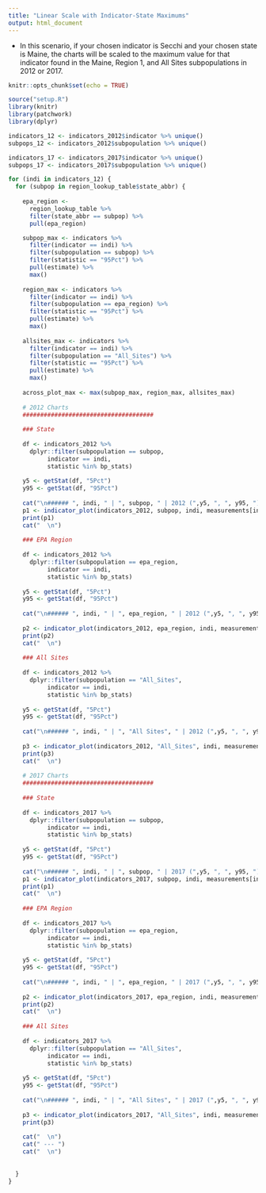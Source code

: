 ```yaml
---
title: "Linear Scale with Indicator-State Maximums"
output: html_document
---
```


- In this scenario, if your chosen indicator is Secchi and your chosen state is Maine, the charts will be scaled to the maximum value for that indicator found in the Maine, Region 1, and All Sites subpopulations in 2012 or 2017.

```r
knitr::opts_chunk$set(echo = TRUE)
```


```r
source("setup.R")
library(knitr)
library(patchwork)
library(dplyr)

indicators_12 <- indicators_2012$indicator %>% unique()
subpops_12 <- indicators_2012$subpopulation %>% unique()

indicators_17 <- indicators_2017$indicator %>% unique()
subpops_17 <- indicators_2017$subpopulation %>% unique()

```


```r

for (indi in indicators_12) {
  for (subpop in region_lookup_table$state_abbr) {
    
    epa_region <-
      region_lookup_table %>%
      filter(state_abbr == subpop) %>%
      pull(epa_region)

    subpop_max <- indicators %>%
      filter(indicator == indi) %>%
      filter(subpopulation == subpop) %>%
      filter(statistic == "95Pct") %>%
      pull(estimate) %>% 
      max()
    
    region_max <- indicators %>%
      filter(indicator == indi) %>%
      filter(subpopulation == epa_region) %>%
      filter(statistic == "95Pct") %>%
      pull(estimate) %>% 
      max()
    
    allsites_max <- indicators %>%
      filter(indicator == indi) %>%
      filter(subpopulation == "All_Sites") %>%
      filter(statistic == "95Pct") %>%
      pull(estimate) %>% 
      max()
    
    across_plot_max <- max(subpop_max, region_max, allsites_max)
    
    # 2012 Charts
    #####################################
    
    ### State
    
    df <- indicators_2012 %>% 
      dplyr::filter(subpopulation == subpop,
           indicator == indi,
           statistic %in% bp_stats)
  
    y5 <- getStat(df, "5Pct")
    y95 <- getStat(df, "95Pct")
    
    cat("\n###### ", indi, " | ", subpop, " | 2012 (",y5, ", ", y95, ") \n")
    p1 <- indicator_plot(indicators_2012, subpop, indi, measurements[indi][[1]], across_plot_max)
    print(p1)
    cat("  \n")
    
    ### EPA Region
    
    df <- indicators_2012 %>% 
      dplyr::filter(subpopulation == epa_region,
           indicator == indi,
           statistic %in% bp_stats)
  
    y5 <- getStat(df, "5Pct")
    y95 <- getStat(df, "95Pct")
    
    cat("\n###### ", indi, " | ", epa_region, " | 2012 (",y5, ", ", y95, ") \n")
    
    p2 <- indicator_plot(indicators_2012, epa_region, indi, measurements[indi][[1]], across_plot_max)
    print(p2)
    cat("  \n")
    
    ### All Sites
    
    df <- indicators_2012 %>% 
      dplyr::filter(subpopulation == "All_Sites",
           indicator == indi,
           statistic %in% bp_stats)
  
    y5 <- getStat(df, "5Pct")
    y95 <- getStat(df, "95Pct")
    
    cat("\n###### ", indi, " | ", "All Sites", " | 2012 (",y5, ", ", y95, ") \n")
    
    p3 <- indicator_plot(indicators_2012, "All_Sites", indi, measurements[indi][[1]], across_plot_max)
    print(p3)
    cat("  \n")
    
    # 2017 Charts
    #####################################
    
    ### State
    
    df <- indicators_2017 %>% 
      dplyr::filter(subpopulation == subpop,
           indicator == indi,
           statistic %in% bp_stats)
  
    y5 <- getStat(df, "5Pct")
    y95 <- getStat(df, "95Pct")
    
    cat("\n###### ", indi, " | ", subpop, " | 2017 (",y5, ", ", y95, ") \n")
    p1 <- indicator_plot(indicators_2017, subpop, indi, measurements[indi][[1]], across_plot_max)
    print(p1)
    cat("  \n")
    
    ### EPA Region
    
    df <- indicators_2017 %>% 
      dplyr::filter(subpopulation == epa_region,
           indicator == indi,
           statistic %in% bp_stats)
  
    y5 <- getStat(df, "5Pct")
    y95 <- getStat(df, "95Pct")
    
    cat("\n###### ", indi, " | ", epa_region, " | 2017 (",y5, ", ", y95, ") \n")
    
    p2 <- indicator_plot(indicators_2017, epa_region, indi, measurements[indi][[1]], across_plot_max)
    print(p2)
    cat("  \n")
    
    ### All Sites
    
    df <- indicators_2017 %>% 
      dplyr::filter(subpopulation == "All_Sites",
           indicator == indi,
           statistic %in% bp_stats)
  
    y5 <- getStat(df, "5Pct")
    y95 <- getStat(df, "95Pct")
    
    cat("\n###### ", indi, " | ", "All Sites", " | 2017 (",y5, ", ", y95, ") \n")
    
    p3 <- indicator_plot(indicators_2017, "All_Sites", indi, measurements[indi][[1]], across_plot_max)
    print(p3)
    
    cat("  \n")
    cat(" --- ")
    cat("  \n")
    
    
  }
}

```
